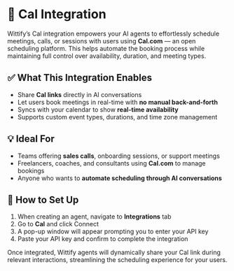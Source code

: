 # 📅 Cal Integration

Wittify’s Cal integration empowers your AI agents to effortlessly schedule meetings, calls, or sessions with users using **Cal.com** — an open scheduling platform. This helps automate the booking process while maintaining full control over availability, duration, and meeting types.

## ✅ What This Integration Enables

- Share **Cal links** directly in AI conversations  
- Let users book meetings in real-time with **no manual back-and-forth**  
- Syncs with your calendar to show **real-time availability**  
- Supports custom event types, durations, and time zone management

## 💡 Ideal For

- Teams offering **sales calls**, onboarding sessions, or support meetings  
- Freelancers, coaches, and consultants using **Cal.com** to manage bookings  
- Anyone who wants to **automate scheduling through AI conversations**

## 🔧 How to Set Up

1. When creating an agent, navigate to **Integrations** tab  
2. Go to **Cal** and click Connect  
3. A pop-up window will appear prompting you to enter your API key 
4. Paste your API key and confirm to complete the integration

Once integrated, Wittify agents will dynamically share your Cal link during relevant interactions, streamlining the scheduling experience for your users.

